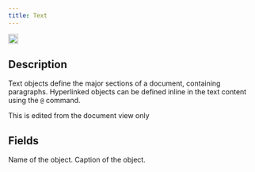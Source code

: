 ```yaml
---
title: Text
---
```


<img height="20" noZoom src="/images/objecticons/text.svg" /> 

## Description
Text objects define the major sections of a document, containing paragraphs. Hyperlinked objects can be defined inline in the text content using the `@` command.



<Info>This is edited from the document view only</Info>


## Fields
<ParamField path="Name" type="string">
  Name of the object.
</ParamField>

<ParamField path="Caption" type="string">
  Caption of the object.
</ParamField>

